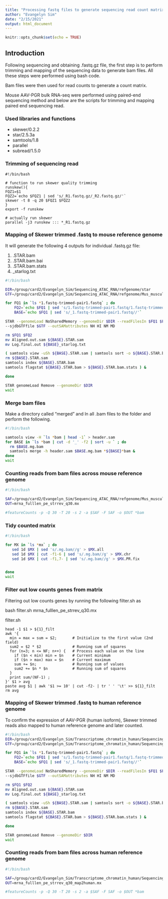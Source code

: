 ```yaml
---
title: "Processing fastq files to generate sequencing read count matrix"
author: "Evangelyn Sim"
date: "2/15/2021"
output: html_document
---
```


```r
knitr::opts_chunk$set(echo = TRUE)
```




## Introduction

Following sequencing and obtaining .fastq.gz file, the first step is to perform trimming and mapping of the sequencing data to generate bam files. All these steps were performed using bash code. 

Bam files were then used for read counts to generate a count matrix.

Mouse AAV-PGR bulk RNA-seq were performed using paired-end sequencing method and below are the scripts for trimming and mapping paired end sequencing read.


### Used libraries and functions

* skewer/0.2.2
* star/2.5.3a
* samtools/1.8
* parallel
* subread/1.5.0


### Trimming of sequencing read

    #!/bin/bash

    # function to run skewer quality trimming
    runskew(){
    FQZ1=$1
    FQZ2=`echo $FQZ1 | sed 's/_R1.fastq.gz/_R2.fastq.gz/'`
    skewer -t 8 -q 20 $FQZ1 $FQZ2
    }
    export -f runskew

    # actually run skewer
    parallel -j3 runskew ::: *_R1.fastq.gz


### Mapping of Skewer trimmed .fastq to mouse reference genome

It will generate the following 4 outputs for individual .fastq.gz file:

1. .STAR.bam
2. .STAR.bam.bai
3. .STAR.bam.stats
4. _starlog.txt

```bash

#!/bin/bash

DIR=/group/card2/Evangelyn_Sim/Sequencing_ATAC_RNA/refgenome/star
GTF=/group/card2/Evangelyn_Sim/Sequencing_ATAC_RNA/refgenome/Mus_musculus.GRCm38.96.gtf

for FQ1 in `ls *1.fastq-trimmed-pair1.fastq` ; do
    FQ2=`echo $FQ1 | sed 's/1.fastq-trimmed-pair1.fastq/1.fastq-trimmed-pair2.fastq/'`
    BASE=`echo $FQ1 | sed 's/_1.fastq-trimmed-pair1.fastq//'`

STAR --genomeLoad NoSharedMemory --genomeDir $DIR --readFilesIn $FQ1 $FQ2 --runThreadN 30 \
--sjdbGTFfile $GTF --outSAMattributes NH HI NM MD

rm $FQ1 $FQ2
mv Aligned.out.sam ${BASE}.STAR.sam
mv Log.final.out ${BASE}_starlog.txt

( samtools view -uSh ${BASE}.STAR.sam | samtools sort -o ${BASE}.STAR.bam
rm ${BASE}.STAR.sam
samtools index ${BASE}.STAR.bam
samtools flagstat ${BASE}.STAR.bam > ${BASE}.STAR.bam.stats ) &

done

STAR genomeLoad Remove --genomeDir $DIR
wait


```

### Merge bam files

Make a directory called "merged" and ln all .bam files to the folder and perform the following.

```bash
#!/bin/bash

samtools view -H `ls *bam | head -1` > header.sam
for BASE in `ls *bam | cut -d '_' -f2 | sort -u ` ; do
  rm $BASE.mg.bam
  samtools merge -h header.sam $BASE.mg.bam *${BASE}*bam &
done
wait


```


### Counting reads from bam files across mouse reference genome

```bash

#!/bin/bash

SAF=/group/card2/Evangelyn_Sim/Sequencing_ATAC_RNA/refgenome/Mus_musculus.GRCm38.96.fulllength.saf
OUT=mrna_fulllen_pe_strrev_q30.mx

#featureCounts -p -Q 30 -T 20 -s 2 -a $SAF -F SAF -o $OUT *bam


```



### Tidy counted matrix

```bash

#!/bin/bash

for MX in `ls *mx` ; do
   sed 1d $MX | sed 's/.mg.bam//g' > $MX.all
   sed 1d $MX | cut -f1-6 | sed 's/.mg.bam//g' > $MX.chr
   sed 1d $MX | cut -f1,7- | sed 's/.mg.bam//g' > $MX.PR.fix


done
wait

```

### Filter out low counts genes from matrix

Filtering out low counts genes by running the following filter.sh as 

  bash filter.sh mrna_fulllen_pe_strrev_q30.mx

  filter.sh

    head -1 $1 > ${1}_filt
    awk '{
      min = max = sum = $2;       # Initialize to the first value (2nd field)
      sum2 = $2 * $2              # Running sum of squares
      for (n=3; n <= NF; n++) {   # Process each value on the line
        if ($n < min) min = $n    # Current minimum
        if ($n > max) max = $n    # Current maximum
        sum += $n;                # Running sum of values
        sum2 += $n * $n           # Running sum of squares
      }
      print sum/(NF-1) ;
    }' $1 > avg
    paste avg $1 | awk '$1 >= 10' | cut -f2- | tr ' ' '\t' >> ${1}_filt
    rm avg






### Mapping of Skewer trimmed .fastq to human reference genome

To confirm the expression of AAV-PGR (human isoform), Skewer trimmed reads also mapped to human reference genome and later counted.

```bash
#!/bin/bash
DIR=/group/card2/Evangelyn_Sim/Transcriptome_chromatin_human/Sequencing_ATAC_RNA/refgenome/star
GTF=/group/card2/Evangelyn_Sim/Transcriptome_chromatin_human/Sequencing_ATAC_RNA/refgenome/star/Homo_sapiens.GRCh38.96.gtf

for FQ1 in `ls *1.fastq-trimmed-pair1.fastq` ; do
    FQ2=`echo $FQ1 | sed 's/1.fastq-trimmed-pair1.fastq/1.fastq-trimmed-pair2.fastq/'`
    BASE=`echo $FQ1 | sed 's/_1.fastq-trimmed-pair1.fastq//'`

STAR --genomeLoad NoSharedMemory --genomeDir $DIR --readFilesIn $FQ1 $FQ2 --runThreadN 30 \
--sjdbGTFfile $GTF --outSAMattributes NH HI NM MD

rm $FQ1 $FQ2
mv Aligned.out.sam ${BASE}.STAR.sam
mv Log.final.out ${BASE}_starlog.txt

( samtools view -uSh ${BASE}.STAR.sam | samtools sort -o ${BASE}.STAR.bam
rm ${BASE}.STAR.sam
samtools index ${BASE}.STAR.bam
samtools flagstat ${BASE}.STAR.bam > ${BASE}.STAR.bam.stats ) &

done

STAR genomeLoad Remove --genomeDir $DIR
wait

```


### Counting reads from bam files across human reference genome

```bash

#!/bin/bash

SAF=/group/card2/Evangelyn_Sim/Transcriptome_chromatin_human/Sequencing_ATAC_RNA/refgenome/Homo_sapiens.GRCh38.96.fulllength.saf
OUT=mrna_fulllen_pe_strrev_q30_map2human.mx

#featureCounts -p -Q 30 -T 20 -s 2 -a $SAF -F SAF -o $OUT *bam



```
